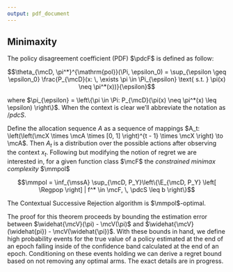 ```yaml
---
output: pdf_document
---
```



## Minimaxity

\definition{Policy Disagreement Coefficient $\pdcF$}

The policy disagreement coefficient (PDF) $\pdcF$ is defined as follow:

$$\theta_{\mcD, \pi^*}^{\mathrm{pol}}(\Pi, \epsilon_0) = \sup_{\epsilon \geq \epsilon_0} \frac{P_{\mcD}(x: \, \exists \pi \in \Pi_{\epsilon} \text{ s.t. } \pi(x) \neq \pi^*(x))}{\epsilon}$$

where $\pi_{\epsilon} = \left\{\pi \in \Pi: P_{\mcD}(\pi(x) \neq \pi^*(x) \leq \epsilon) \right\}$. When the context is clear we'll abbreviate the notation as $/pdcS$.

\definition{Bounded PDC Minimaxity $\mmpolS$}

Define the allocation sequence $A$ as a sequence of mappings $A_t: \left(\left(\mcX \times \mcA \times [0, 1] \right)^{t - 1} \times \mcX \right) \to \mcA$. Then $A_t$ is a distribution over the possible actions after observing the context $x_t$. Following \cite{foster2020instance} but modifying the notion of regret we are interested in, for a given function class $\mcF$ the *constrained minimax complexity* $\mmpol$

$$\mmpol = \inf_{\mssA} \sup_{\mcD, P_Y}\left\{\E_{\mcD, P_Y} \left[ \Regpop \right]  | f^* \in \mcF, \, \pdcS \leq b \right\}$$

\textbf{Contextual Successive Rejection Bounded PDC Optimality}

The Contextual Successive Rejection algorithm is $\mmpol$-optimal.

The proof for this theorem proceeds by bounding the estimation error between $\widehat{\mcV}(\pi) - \mcV(\pi)$ and $\widehat{\mcV}(\widehat{pi}) - \mcV(\widehat{\pi})$. With these bounds in hand, we define high probability events for the true value of a policy estimated at the end of an epoch falling inside of the confidence band calculated at the end of an epoch. Conditioning 
on these events holding we can derive a regret bound based on not removing any optimal arms. The exact details are in progress.